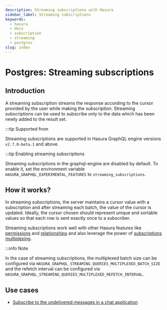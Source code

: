 ```yaml
---
description: Streaming subscriptions with Hasura
sidebar_label: Streaming subscriptions
keywords:
  - hasura
  - docs
  - subscription
  - streaming
  - postgres
slug: index
---
```


# Postgres: Streaming subscriptions

## Introduction

A streaming subscription streams the response according to the cursor provided by the user while making the
subscription. Streaming subscriptions can be used to subscribe only to the data which has been newly added to the result
set.

:::tip Supported from

Streaming subscriptions are supported in Hasura GraphQL engine versions `v2.7.0-beta.1` and above.

:::tip Enabling streaming subscriptions

Streaming subscriptions in the graphql-engine are disabled by default. To enable it, set the environment variable
`HASURA_GRAPHQL_EXPERIMENTAL_FEATURES` to `streaming_subscriptions`.

## How it works?

In streaming subscriptions, the server maintains a cursor value with a subscription and after streaming each batch, the
value of the cursor is updated. Ideally, the cursor chosen should represent unique and sortable values so that each row
is sent exactly once to a subscriber.

Streaming subscriptions work well with other Hasura features like
[permissions](/auth/authorization/permission-rules.mdx#select-permissions) and
[relationships](/schema/postgres/table-relationships/index.mdx#table-relationships) and also leverage the power of
[subscriptions multiplexing](/subscriptions/postgres/livequery/execution-and-performance.mdx#subscription-multiplexing).

:::info Note

In the case of streaming subscriptions, the multiplexed batch size can be configured via
`HASURA_GRAPHQL_STREAMING_QUERIES_MULTIPLEXED_BATCH_SIZE` and the refetch interval can be configured via
`HASURA_GRAPHQL_STREAMING_QUERIES_MULTIPLEXED_REFETCH_INTERVAL`.

## Use cases

- [Subscribe to the undelivered messages in a chat application](/subscriptions/postgres/streaming/use-cases.mdx)
